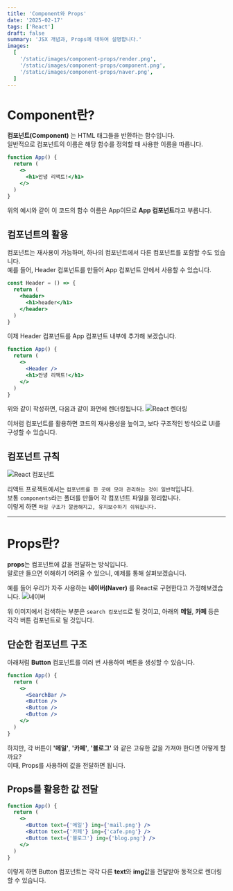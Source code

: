 ```yaml
---
title: 'Component와 Props'
date: '2025-02-17'
tags: ['React']
draft: false
summary: 'JSX 개념과, Props에 대하여 설명합니다.'
images:
  [
    '/static/images/component-props/render.png',
    '/static/images/component-props/component.png',
    '/static/images/component-props/naver.png',
  ]
---
```


# Component란?

**컴포넌트(Component)** 는 HTML 태그들을 반환하는 함수입니다.  
일반적으로 컴포넌트의 이름은 해당 함수를 정의할 때 사용한 이름을 따릅니다.

```jsx
function App() {
  return (
    <>
      <h1>안녕 리액트!</h1>
    </>
  )
}
```

위의 예시와 같이 이 코드의 함수 이름은 App이므로 **App 컴포넌트**라고 부릅니다.

## 컴포넌트의 활용

컴포넌트는 재사용이 가능하며, 하나의 컴포넌트에서 다른 컴포넌트를 포함할 수도 있습니다.  
예를 들어, Header 컴포넌트를 만들어 App 컴포넌트 안에서 사용할 수 있습니다.

```jsx
const Header = () => {
  return (
    <header>
      <h1>header</h1>
    </header>
  )
}
```

이제 Header 컴포넌트를 App 컴포넌트 내부에 추가해 보겠습니다.

```jsx
function App() {
  return (
    <>
      <Header />
      <h1>안녕 리액트!</h1>
    </>
  )
}
```

위와 같이 작성하면, 다음과 같이 화면에 렌더링됩니다.
![React 렌더링](/static/images/component-props/render.png)

이처럼 컴포넌트를 활용하면 코드의 재사용성을 높이고, 보다 구조적인 방식으로 UI를 구성할 수 있습니다.

## 컴포넌트 규칙

![React 컴포넌트](/static/images/component-props/component.png)

리액트 프로젝트에서는 `컴포넌트를 한 곳에 모아 관리하는 것이 일반적`입니다.  
보통 `components`라는 폴더를 만들어 각 컴포넌트 파일을 정리합니다.  
이렇게 하면 `파일 구조가 깔끔해지고, 유지보수하기 쉬워집니다.`

---

# Props란?

**props**는 컴포넌트에 값을 전달하는 방식입니다.  
말로만 들으면 이해하기 어려울 수 있으니, 예제를 통해 살펴보겠습니다.

예를 들어 우리가 자주 사용하는 **네이버(Naver)** 를 React로 구현한다고 가정해보겠습니다.
![네이버](/static/images/component-props/naver.png)

위 이미지에서 검색하는 부분은 `search 컴포넌트`로 될 것이고,
아래의 **메일**, **카페** 등은 각각 버튼 컴포넌트로 될 것입니다.

## 단순한 컴포넌트 구조

아래처럼 **Button** 컴포넌트를 여러 번 사용하여 버튼을 생성할 수 있습니다.

```jsx
function App() {
  return (
    <>
      <SearchBar />
      <Button />
      <Button />
      <Button />
    </>
  )
}
```

하지만, 각 버튼이 **'메일'**, **'카페'**, **'블로그'** 와 같은 고유한 값을 가져야 한다면 어떻게 할까요?  
이때, Props를 사용하여 값을 전달하면 됩니다.

## Props를 활용한 값 전달

```jsx
function App() {
  return (
    <>
      <Button text={'메일'} img={'mail.png'} />
      <Button text={'카페'} img={'cafe.png'} />
      <Button text={'블로그'} img={'blog.png'} />
    </>
  )
}
```

이렇게 하면 Button 컴포넌트는 각각 다른 **text**와 **img**값을 전달받아 동적으로 렌더링할 수 있습니다.
